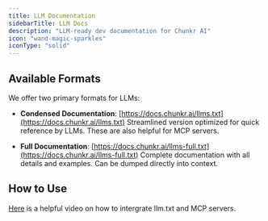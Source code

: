 ```yaml
---
title: LLM Documentation
sidebarTitle: LLM Docs
description: "LLM-ready dev documentation for Chunkr AI"
icon: "wand-magic-sparkles"
iconType: "solid"
---
```


## Available Formats

We offer two primary formats for LLMs:

- **Condensed Documentation**: [https://docs.chunkr.ai/llms.txt](https://docs.chunkr.ai/llms.txt)
  Streamlined version optimized for quick reference by LLMs. These are also helpful for MCP servers.

- **Full Documentation**: [https://docs.chunkr.ai/llms-full.txt](https://docs.chunkr.ai/llms-full.txt)
  Complete documentation with all details and examples. Can be dumped directly into context.

## How to Use

[Here](https://youtu.be/fk2WEVZfheI) is a helpful video on how to intergrate llm.txt and MCP servers. 
